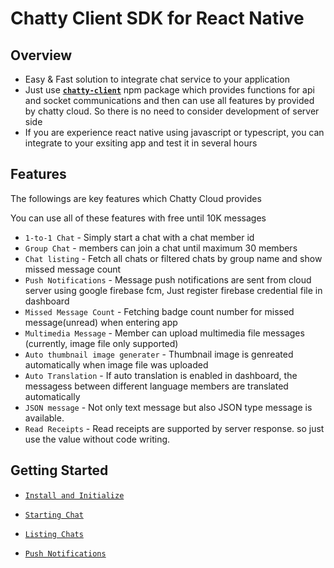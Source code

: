 # Chatty Client SDK for React Native


## Overview

- Easy & Fast solution to integrate chat service to your application 
- Just use <b>[`chatty-client`](https://www.npmjs.com/package/chatty-client)</b> npm package which provides functions for api and socket communications and then can use all features by provided by chatty cloud. So there is no need to consider development of server side
- If you are experience react native using javascript or typescript, you can integrate to your exsiting app and test it in several hours









## Features

The followings are key features which Chatty Cloud provides

<InfoBlock type="note">
  You can use all of these features with free until 10K messages
</InfoBlock>

- `1-to-1 Chat` - Simply start a chat with a chat member id
- `Group Chat` - members can join a chat until maximum 30 members
- `Chat listing` - Fetch all chats or filtered chats by group name and show missed message count
- `Push Notifications` - Message push notifications are sent from cloud server using google firebase fcm, Just register firebase credential file in dashboard
- `Missed Message Count` - Fetching badge count number for missed message(unread) when entering app
- `Multimedia Message` - Member can upload multimedia file messages (currently, image file only supported)
- `Auto thumbnail image generater` - Thumbnail image is genreated automatically when image file was uploaded
- `Auto Translation` - If auto translation is enabled in dashboard, the messagess between different language members are translated automatically
- `JSON message` - Not only text message but also JSON type message is available.
- `Read Receipts` - Read receipts are supported by server response. so just use the value without code writing.



## Getting Started

- [`Install and Initialize`](https://chatty-cloud.com/getting-started/install-initialize.en)

- [`Starting Chat`](https://chatty-cloud.com/getting-started/starting-chat.en)

- [`Listing Chats`](https://chatty-cloud.com/getting-started/listing-chats.en)

- [`Push Notifications`](https://chatty-cloud.com/getting-started/push-notifications.en)








